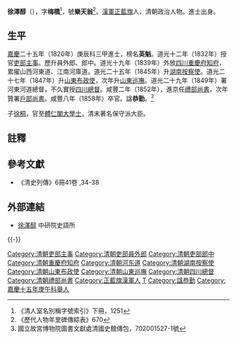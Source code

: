 {{明清人物信息框
| 姓名 = 徐澤醇
| 原名 = 英魁
| 圖片名稱= 
| 圖片大小 = 200px
| 圖片說明 = 
| 最高職務 = 禮部尚書
| 國家 = 大清
| 籍貫 = 
| 族裔 = 
| 旗籍 = 漢軍正藍旗
| 字號 = 字梅橋，號樂天翁
| 諡號 = 恭勤
| 出生日期 = 乾隆五十二年（1787年）
| 出生地點 = [[北京|京師]]
| 逝世日期 = 咸豐八年（1858年）
| 逝世地點 = [[北京|京師]]
| 墓葬 =
| 配偶 =
| 親屬 = （子）[[徐桐|徐桐]]<br>（孫）[[徐承煜|徐承煜]]
| 出身 = 
* 嘉庆十五年庚午科順天乡试举人
* 嘉慶二十五年庚辰科同進士出身
| 經歷 = 
| 著作 =
}}

'''徐澤醇'''（{{bd|1787年||1858年|catIdx=Xu徐}}），字'''梅橋'''<ref>《清人室名別稱字號索引》下冊，1251</ref>，號'''樂天翁'''<ref>《歷代人物年里碑傳綜表》670</ref>。[[漢軍正藍旗|漢軍正藍旗]]人，清朝政治人物。進士出身。

==生平==
[[嘉慶|嘉慶]]二十五年（1820年）庚辰科三甲進士，榜名'''英魁'''。道光十二年（1832年）授官[[吏部|吏部]][[主事|主事]]。歷升員外郎、郎中。道光十九年（1839年）外放[[四川|四川]][[重慶府|重慶府]][[知府|知府]]，累擢山西河東道、江南河庫道。道光二十五年（1845年）升[[湖南|湖南]][[按察使|按察使]]。道光二十七年（1847年）升[[山東|山東]][[布政使|布政使]]，次年升[[山東|山東]][[巡撫|巡撫]]。道光二十九年（1849年）署河東河道總督，不久實授[[四川總督|四川總督]]。咸豐二年（1852年），進京任[[禮部尚書|禮部尚書]]，次年贊署[[戶部尚書|戶部尚書]]。咸豐八年（1858年）卒官。諡'''恭勤'''。<ref>國立故宮博物院圖書文獻處清國史館傳包，702001527-1號</ref>

子[[徐桐|徐桐]]，官至[[體仁閣大學士|體仁閣大學士]]，清末著名保守派大臣。

==註釋==
{{reflist}}

==參考文獻==
*《清史列傳》6冊41卷 ,34-38

==外部連結==
*[http://archive.ihp.sinica.edu.tw/ttscgi/ttsquery?0:0:mctauac:NO%3DNO800 徐澤醇] {{Wayback|url=http://archive.ihp.sinica.edu.tw/ttscgi/ttsquery?0:0:mctauac:NO%3DNO800 |date=20190926145527 }} 中研院史語所

{{-}}
{{start box}}
{{s-off}}
{{succession box|[[何汝霖|何汝霖]]|[[朱嶟|朱嶟]]|[[清朝礼部尚书列表#礼部汉尚书|禮部漢尚書]]|<small>咸豐二年十二月辛巳－咸豐八年十一月己卯<br>（1853年1月14日－1858年12月12日）</small>}}
{{end box}}

{{嘉慶二十五年庚辰科殿試金榜}}
{{DEFAULTSORT:Xu徐}}
[[Category:清朝吏部主事|Category:清朝吏部主事]]
[[Category:清朝吏部員外郎|Category:清朝吏部員外郎]]
[[Category:清朝吏部郎中|Category:清朝吏部郎中]]
[[Category:清朝重慶府知府|Category:清朝重慶府知府]]
[[Category:清朝河东道|Category:清朝河东道]]
[[Category:清朝湖南按察使|Category:清朝湖南按察使]]
[[Category:清朝山東布政使|Category:清朝山東布政使]]
[[Category:清朝山東巡撫|Category:清朝山東巡撫]]
[[Category:清朝四川總督|Category:清朝四川總督]]
[[Category:清朝禮部尚書|Category:清朝禮部尚書]]
[[Category:正藍旗漢軍人|Category:正藍旗漢軍人]]
[[Category:徐姓|T]]
[[Category:諡恭勤|Category:諡恭勤]]
[[Category:嘉慶十五年庚午科舉人|Category:嘉慶十五年庚午科舉人]]